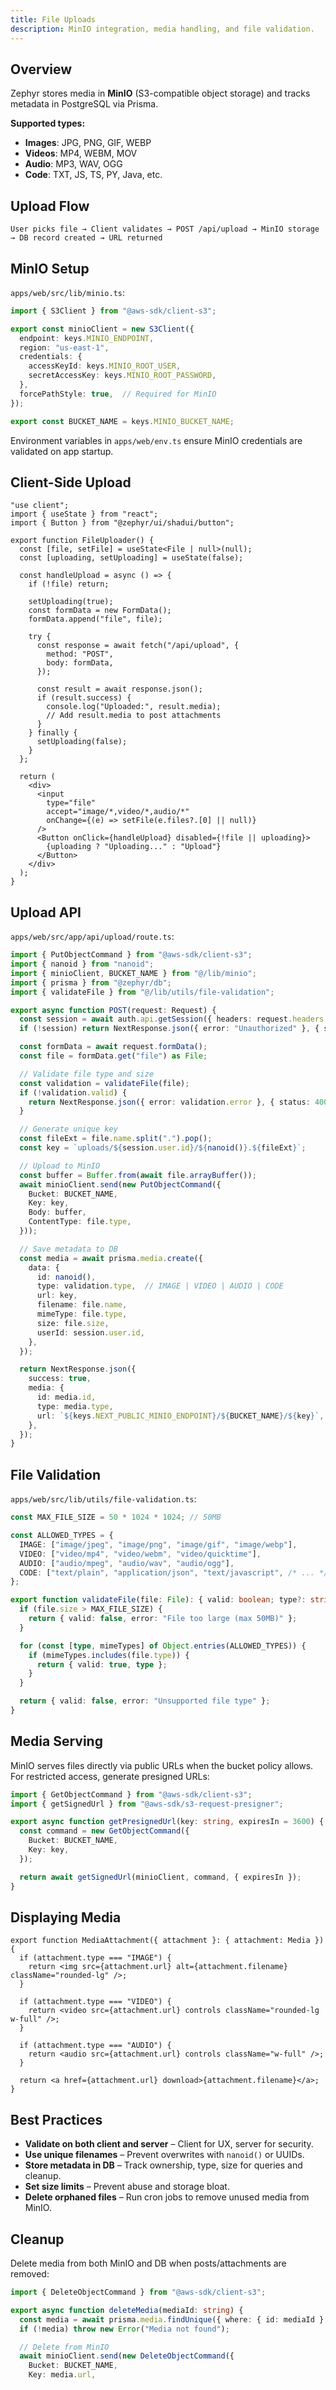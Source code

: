 ```yaml
---
title: File Uploads
description: MinIO integration, media handling, and file validation.
---
```



## Overview

Zephyr stores media in **MinIO** (S3-compatible object storage) and tracks metadata in PostgreSQL via Prisma.

**Supported types:**
- **Images**: JPG, PNG, GIF, WEBP
- **Videos**: MP4, WEBM, MOV
- **Audio**: MP3, WAV, OGG
- **Code**: TXT, JS, TS, PY, Java, etc.

## Upload Flow

```
User picks file → Client validates → POST /api/upload → MinIO storage → DB record created → URL returned
```

## MinIO Setup

`apps/web/src/lib/minio.ts`:

```typescript
import { S3Client } from "@aws-sdk/client-s3";

export const minioClient = new S3Client({
  endpoint: keys.MINIO_ENDPOINT,
  region: "us-east-1",
  credentials: {
    accessKeyId: keys.MINIO_ROOT_USER,
    secretAccessKey: keys.MINIO_ROOT_PASSWORD,
  },
  forcePathStyle: true,  // Required for MinIO
});

export const BUCKET_NAME = keys.MINIO_BUCKET_NAME;
```

Environment variables in `apps/web/env.ts` ensure MinIO credentials are validated on app startup.

## Client-Side Upload

```tsx
"use client";
import { useState } from "react";
import { Button } from "@zephyr/ui/shadui/button";

export function FileUploader() {
  const [file, setFile] = useState<File | null>(null);
  const [uploading, setUploading] = useState(false);

  const handleUpload = async () => {
    if (!file) return;

    setUploading(true);
    const formData = new FormData();
    formData.append("file", file);

    try {
      const response = await fetch("/api/upload", {
        method: "POST",
        body: formData,
      });

      const result = await response.json();
      if (result.success) {
        console.log("Uploaded:", result.media);
        // Add result.media to post attachments
      }
    } finally {
      setUploading(false);
    }
  };

  return (
    <div>
      <input
        type="file"
        accept="image/*,video/*,audio/*"
        onChange={(e) => setFile(e.files?.[0] || null)}
      />
      <Button onClick={handleUpload} disabled={!file || uploading}>
        {uploading ? "Uploading..." : "Upload"}
      </Button>
    </div>
  );
}
```

## Upload API

`apps/web/src/app/api/upload/route.ts`:

```typescript
import { PutObjectCommand } from "@aws-sdk/client-s3";
import { nanoid } from "nanoid";
import { minioClient, BUCKET_NAME } from "@/lib/minio";
import { prisma } from "@zephyr/db";
import { validateFile } from "@/lib/utils/file-validation";

export async function POST(request: Request) {
  const session = await auth.api.getSession({ headers: request.headers });
  if (!session) return NextResponse.json({ error: "Unauthorized" }, { status: 401 });

  const formData = await request.formData();
  const file = formData.get("file") as File;

  // Validate file type and size
  const validation = validateFile(file);
  if (!validation.valid) {
    return NextResponse.json({ error: validation.error }, { status: 400 });
  }

  // Generate unique key
  const fileExt = file.name.split(".").pop();
  const key = `uploads/${session.user.id}/${nanoid()}.${fileExt}`;

  // Upload to MinIO
  const buffer = Buffer.from(await file.arrayBuffer());
  await minioClient.send(new PutObjectCommand({
    Bucket: BUCKET_NAME,
    Key: key,
    Body: buffer,
    ContentType: file.type,
  }));

  // Save metadata to DB
  const media = await prisma.media.create({
    data: {
      id: nanoid(),
      type: validation.type,  // IMAGE | VIDEO | AUDIO | CODE
      url: key,
      filename: file.name,
      mimeType: file.type,
      size: file.size,
      userId: session.user.id,
    },
  });

  return NextResponse.json({
    success: true,
    media: {
      id: media.id,
      type: media.type,
      url: `${keys.NEXT_PUBLIC_MINIO_ENDPOINT}/${BUCKET_NAME}/${key}`,
    },
  });
}
```

## File Validation

`apps/web/src/lib/utils/file-validation.ts`:

```typescript
const MAX_FILE_SIZE = 50 * 1024 * 1024; // 50MB

const ALLOWED_TYPES = {
  IMAGE: ["image/jpeg", "image/png", "image/gif", "image/webp"],
  VIDEO: ["video/mp4", "video/webm", "video/quicktime"],
  AUDIO: ["audio/mpeg", "audio/wav", "audio/ogg"],
  CODE: ["text/plain", "application/json", "text/javascript", /* ... */],
};

export function validateFile(file: File): { valid: boolean; type?: string; error?: string } {
  if (file.size > MAX_FILE_SIZE) {
    return { valid: false, error: "File too large (max 50MB)" };
  }

  for (const [type, mimeTypes] of Object.entries(ALLOWED_TYPES)) {
    if (mimeTypes.includes(file.type)) {
      return { valid: true, type };
    }
  }

  return { valid: false, error: "Unsupported file type" };
}
```

## Media Serving

MinIO serves files directly via public URLs when the bucket policy allows. For restricted access, generate presigned URLs:

```typescript
import { GetObjectCommand } from "@aws-sdk/client-s3";
import { getSignedUrl } from "@aws-sdk/s3-request-presigner";

export async function getPresignedUrl(key: string, expiresIn = 3600) {
  const command = new GetObjectCommand({
    Bucket: BUCKET_NAME,
    Key: key,
  });

  return await getSignedUrl(minioClient, command, { expiresIn });
}
```

## Displaying Media

```tsx
export function MediaAttachment({ attachment }: { attachment: Media }) {
  if (attachment.type === "IMAGE") {
    return <img src={attachment.url} alt={attachment.filename} className="rounded-lg" />;
  }

  if (attachment.type === "VIDEO") {
    return <video src={attachment.url} controls className="rounded-lg w-full" />;
  }

  if (attachment.type === "AUDIO") {
    return <audio src={attachment.url} controls className="w-full" />;
  }

  return <a href={attachment.url} download>{attachment.filename}</a>;
}
```

## Best Practices

- **Validate on both client and server** – Client for UX, server for security.
- **Use unique filenames** – Prevent overwrites with `nanoid()` or UUIDs.
- **Store metadata in DB** – Track ownership, type, size for queries and cleanup.
- **Set size limits** – Prevent abuse and storage bloat.
- **Delete orphaned files** – Run cron jobs to remove unused media from MinIO.

## Cleanup

Delete media from both MinIO and DB when posts/attachments are removed:

```typescript
import { DeleteObjectCommand } from "@aws-sdk/client-s3";

export async function deleteMedia(mediaId: string) {
  const media = await prisma.media.findUnique({ where: { id: mediaId } });
  if (!media) throw new Error("Media not found");

  // Delete from MinIO
  await minioClient.send(new DeleteObjectCommand({
    Bucket: BUCKET_NAME,
    Key: media.url,
